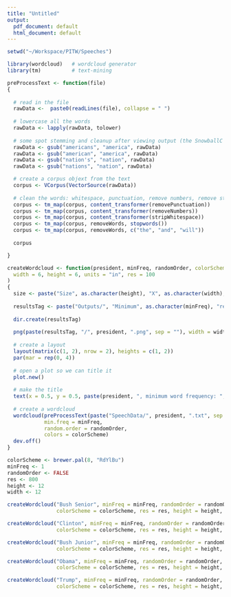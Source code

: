 ```yaml
---
title: "Untitled"
output:
  pdf_document: default
  html_document: default
---
```



```R

setwd("~/Workspace/PITW/Speeches")

library(wordcloud)   # wordcloud generator
library(tm)          # text-mining
```


```R

preProcessText <- function(file)
{
  
  # read in the file
  rawData <-  paste0(readLines(file), collapse = " ")
  
  # lowercase all the words
  rawData <- lapply(rawData, tolower)
  
  # some spot stemming and cleanup after viewing output (the SnowballC package doesn't do well with this dataset)
  rawData <- gsub("americans", "america", rawData)
  rawData <- gsub("american", "america", rawData)
  rawData <- gsub("nation's", "nation", rawData)
  rawData <- gsub("nations", "nation", rawData)

  # create a corpus objext from the text
  corpus <- VCorpus(VectorSource(rawData))
  
  # clean the words: whitespace, punctuation, remove numbers, remove stopwords
  corpus <- tm_map(corpus, content_transformer(removePunctuation))
  corpus <- tm_map(corpus, content_transformer(removeNumbers))
  corpus <- tm_map(corpus, content_transformer(stripWhitespace))
  corpus <- tm_map(corpus, removeWords, stopwords())
  corpus <- tm_map(corpus, removeWords, c("the", "and", "will"))
  
  corpus

}
```

```R

createWordcloud <- function(president, minFreq, randomOrder, colorScheme = colorScheme,
  width = 6, height = 6, units = "in", res = 100
)
{
  size <- paste("Size", as.character(height), "X", as.character(width), sep = "")
  
  resultsTag <- paste("Outputs/", "Minimum", as.character(minFreq), "res", as.character(res), size, sep = "")
  
  dir.create(resultsTag)
  
  png(paste(resultsTag, "/", president, ".png", sep = ""), width = width, height = height, units = 'in', res = res)
  
  # create a layout 
  layout(matrix(c(1, 2), nrow = 2), heights = c(1, 2))
  par(mar = rep(0, 4))
  
  # open a plot so we can title it
  plot.new()
  
  # make the title
  text(x = 0.5, y = 0.5, paste(president, ", minimum word frequency: ", as.character(minFreq), sep = ""))
  
  # create a wordcloud
  wordcloud(preProcessText(paste("SpeechData/", president, ".txt", sep = "")),
            min.freq = minFreq,
            random.order = randomOrder,
            colors = colorScheme)
  dev.off()
}
```

```R

colorScheme <- brewer.pal(8, "RdYlBu")
minFreq <- 1
randomOrder <- FALSE
res <- 800
height <- 12
width <- 12

createWordcloud("Bush Senior", minFreq = minFreq, randomOrder = randomOrder,
                colorScheme = colorScheme, res = res, height = height, width = height)

createWordcloud("Clinton", minFreq = minFreq, randomOrder = randomOrder,
                colorScheme = colorScheme, res = res, height = height, width = height)

createWordcloud("Bush Junior", minFreq = minFreq, randomOrder = randomOrder,
                colorScheme = colorScheme, res = res, height = height, width = height)

createWordcloud("Obama", minFreq = minFreq, randomOrder = randomOrder,
                colorScheme = colorScheme, res = res, height = height, width = height)

createWordcloud("Trump", minFreq = minFreq, randomOrder = randomOrder,
                colorScheme = colorScheme, res = res, height = height, width = height)

```